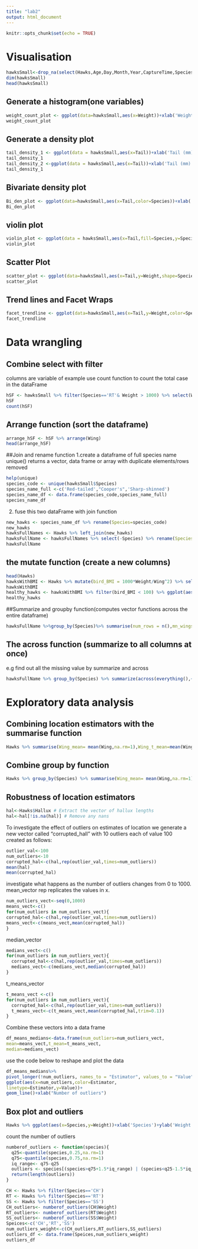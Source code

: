 ```yaml
---
title: "lab2"
output: html_document
---
```


```r
knitr::opts_chunk$set(echo = TRUE)
```

# Visualisation

```r
hawksSmall<-drop_na(select(Hawks,Age,Day,Month,Year,CaptureTime,Species,Wing,Weight,Tail))
dim(hawksSmall)
head(hawksSmall)
```

## Generate a histogram(one variables)
```r
weight_count_plot <- ggplot(data=hawksSmall,aes(x=Weight))+xlab('Weight(g')+ylab('Count')+geom_histogram(binwidth = 100)
weight_count_plot
```

## Generate a density plot
```r
tail_density_1 <- ggplot(data = hawksSmall,aes(x=Tail))+xlab('Tail (mm)')+ylab('Density')+geom_density(adjust=0.5)
tail_density_1
tail_density_2 <-ggplot(data = hawksSmall,aes(x=Tail))+xlab('Tail (mm)')+ylab('Density')+geom_density(adjust=1)
tail_density_1
```

## Bivariate density plot
```r
Bi_den_plot <- ggplot(data=hawksSmall,aes(x=Tail,color=Species))+xlab('Tail(mm)')+ylab('Density')+geom_density()+theme_bw()
Bi_den_plot
```

## violin plot
```r
violin_plot <- ggplot(data = hawksSmall,aes(x=Tail,fill=Species,y=Species))+xlab('Tail(mm)')+ylab('Species')+geom_violin()
violin_plot
```

## Scatter Plot
```r
scatter_plot <- ggplot(data=hawksSmall,aes(x=Tail,y=Weight,shape=Species,color=Species))+xlab('Tail(mm)')+ylab('Weight (gm)')+geom_point()
scatter_plot
```

## Trend lines and Facet Wraps
```r
facet_trendline <- ggplot(data=hawksSmall,aes(x=Tail,y=Weight,color=Species))+xlab('Tail(mm)')+ylab('Weight(gm)')+geom_point()+facet_wrap(~Species)+geom_smooth(method = 'lm')
facet_trendline
```

# Data wrangling

## Combine select with filter
columns are variable of example
use count function to count the total case in the dataFrame
```r
hSF <- hawksSmall %>% filter(Species=='RT'& Weight > 1000) %>% select(Wing,Weight,Tail)
hSF
count(hSF)
```
## Arrange function (sort the dataframe)
```r
arrange_hSF <- hSF %>% arrange(Wing)
head(arrange_hSF)
```
##Join and rename function
1.create a dataframe of full species name
unique() returns a vector, data frame or array with duplicate elements/rows removed
```r
help(unique)
species_code <- unique(hawksSmall$Species)
species_name_full <-c('Red-tailed',"Cooper's",'Sharp-shinned')
species_name_df <- data.frame(species_code,species_name_full)
species_name_df
```
2. fuse this two dataFrame with join function
```r
new_hawks <- species_name_df %>% rename(Species=species_code)
new_hawks
hawksFullNames <- Hawks %>% left_join(new_hawks) 
hawksFullName <- hawksFullNames %>% select(-Species) %>% rename(Species = species_name_full)
hawksFullName

```

## the mutate function (create a new columns)
```r
head(Hawks)
hawksWithBMI <- Hawks %>% mutate(bird_BMI = 1000*Weight/Wing^2) %>% select(Species,bird_BMI) %>% arrange(desc(bird_BMI))
hawksWithBMI
healthy_hawks <- hawksWithBMI %>% filter(bird_BMI < 100) %>% ggplot(aes(x=bird_BMI,y=Species,fill=Species))+ xlab('bird_BMI')+ ylab('Species')+geom_violin()+xlim(c(0,17))
healthy_hawks
```

##Summarize and groupby function(computes vector functions across the entire dataframe)

```r
hawksFullName %>%group_by(Species)%>% summarise(num_rows = n(),mn_wings=mean(Wing,na.rm = 1),md_wing=median(Wing,na.rm = 1),t_mn_wing=mean(Wing,na.rm = 1,trim = 0.01),tail_wing_ratio=mean(Tail/Wing,na.rm = 1))

```

## The across function (summarize to all columns at once)
e.g find out all the missing value by summarize and across
```r
hawksFullName %>% group_by(Species) %>% summarize(across(everything(),~sum(is.na(.x))))
```

# Exploratory data analysis

## Combining location estimators with the summarise function
```r
Hawks %>% summarise(Wing_mean= mean(Wing,na.rm=1),Wing_t_mean=mean(Wing,na.rm=1,trim=0.1),Wing_med=median(Wing,na.rm=1),Weight_mean=mean(Weight,na.rm=1),Weight_t_mean=mean(Weight,na.rm=1,trim=0.1),Weigth_med=median(Weight,na.rm=1))
```

## Combine group by function
```r
Hawks %>% group_by(Species) %>% summarise(Wing_mean= mean(Wing,na.rm=1),Wing_t_mean=mean(Wing,na.rm=1,trim=0.1),Wing_med=median(Wing,na.rm=1),Weight_mean=mean(Weight,na.rm=1),Weight_t_mean=mean(Weight,na.rm=1,trim=0.1),Weigth_med=median(Weight,na.rm=1))
```

## Robustness of location estimators
```r
hal<-Hawks$Hallux # Extract the vector of hallux lengths
hal<-hal[!is.na(hal)] # Remove any nans
```

To investigate the effect of outliers on estimates of location we generate a new vector called “corrupted_hall”
with 10 outliers each of value 100 created as follows:
```r
outlier_val<-100
num_outliers<-10
corrupted_hal<-c(hal,rep(outlier_val,times=num_outliers))
mean(hal)
mean(corrupted_hal)
```

investigate what happens as the number of outliers changes from 0 to 1000.
mean_vector
rep replicates the values in x.
```r
num_outliers_vect<-seq(0,1000)
means_vect<-c()
for(num_outliers in num_outliers_vect){
corrupted_hal<-c(hal,rep(outlier_val,times=num_outliers))
means_vect<-c(means_vect,mean(corrupted_hal))
}

```

median_vector
```r
medians_vect<-c()
for(num_outliers in num_outliers_vect){
  corrupted_hal<-c(hal,rep(outlier_val,times=num_outliers))
  medians_vect<-c(medians_vect,median(corrupted_hal))
}
```

t_means_vector
```r
t_means_vect <-c()
for(num_outliers in num_outliers_vect){
  corrupted_hal<-c(hal,rep(outlier_val,times=num_outliers))
  t_means_vect<-c(t_means_vect,mean(corrupted_hal,trim=0.1))
}

```

Combine these vectors into a data frame 
```r
df_means_medians<-data.frame(num_outliers=num_outliers_vect,
mean=means_vect,t_mean=t_means_vect,
median=medians_vect)

```

use the code below to reshape and plot the data
```r
df_means_medians%>%
pivot_longer(!num_outliers, names_to = "Estimator", values_to = "Value")%>%
ggplot(aes(x=num_outliers,color=Estimator,
linetype=Estimator,y=Value))+
geom_line()+xlab("Number of outliers")
```

## Box plot and outliers
```r
Hawks %>% ggplot(aes(x=Species,y=Weight))+xlab('Species')+ylab('Weight')+geom_boxplot()
```

count the number of outliers
```r
numberof_outliers <- function(species){
  q25<-quantile(species,0.25,na.rm=1)
  q75<-quantile(species,0.75,na.rm=1)
  iq_range<- q75-q25
  outliers <- species[(species>q75+1.5*iq_range) | (species<q25-1.5*iq_range)]
  return(length(outliers))
}

CH <- Hawks %>% filter(Species=='CH')
RT <- Hawks %>% filter(Species=='RT')
SS <- Hawks %>% filter(Species=='SS')
CH_outliers<- numberof_outliers(CH$Weight)
RT_outliers<- numberof_outliers(RT$Weight)
SS_outliers<- numberof_outliers(SS$Weight)
Speices<-c('CH','RT','SS')
num_outliers_weight<-c(CH_outliers,RT_outliers,SS_outliers)
outliers_df <- data.frame(Speices,num_outliers_weight)
outliers_df

```

